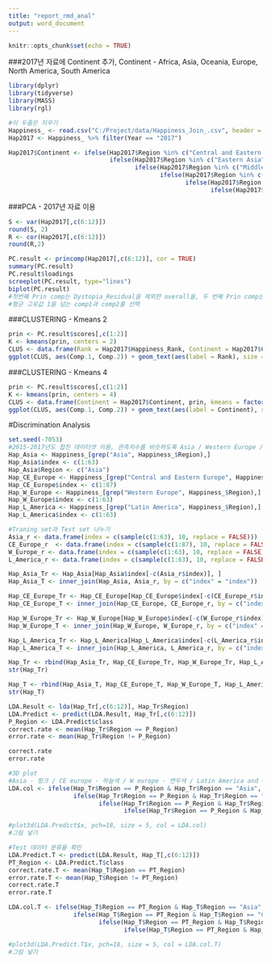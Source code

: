 ---
title: "report_rmd_anal"
output: word_document
---

```{r setup, include=FALSE}
knitr::opts_chunk$set(echo = TRUE)
```

###2017년 자료에 Continent 추가, Continent - Africa, Asia, Oceania, Europe, North America, South America
```{r}
library(dplyr)
library(tidyverse)
library(MASS)
library(rgl)

#이 두줄은 지우기
Happiness_ <- read.csv("C:/Project/data/Happiness_Join_.csv", header = T, sep = ",")
Hap2017 <- Happiness_ %>% filter(Year == "2017")

Hap2017$Continent <- ifelse(Hap2017$Region %in% c("Central and Eastern Europe", "Western Europe"), "Europe", 
                            ifelse(Hap2017$Region %in% c("Eastern Asia", "Southeastern Asia", "Southern Asia"), "Asia",
                                   ifelse(Hap2017$Region %in% c("Middle East and Northern Africa", "Sub-Saharan Africa", "South Africa"), "Africa",
                                          ifelse(Hap2017$Region %in% c("North America"), "North America",
                                                 ifelse(Hap2017$Region %in% c("Latin America and Caribbean"), "South America",
                                                        ifelse(Hap2017$Region %in% c("Australia and New Zealand"), "Oceania", FALSE))))))

```

###PCA - 2017년 자료 이용 
```{r}
S <- var(Hap2017[,c(6:12)])
round(S, 2)
R <- cor(Hap2017[,c(6:12)])
round(R,2)

PC.result <- princomp(Hap2017[,c(6:12)], cor = TRUE)
summary(PC.result)
PC.result$loadings
screeplot(PC.result, type="lines")
biplot(PC.result)
#첫번째 Prin comp는 Dystopia_Residual을 제외한 overall을, 두 번째 Prin comp는 (Economy, Family, Health, Dystopia_Residual)와 (Freedom, Trust, Generosity)의 대비
#평균 고유값 1을 넘는 comp1과 comp2를 선택
```

###CLUSTERING - Kmeans 2
```{r}
prin <- PC.result$scores[,c(1:2)]
K <- kmeans(prin, centers = 2)
CLUS <- data.frame(Rank = Hap2017$Happiness_Rank, Continent = Hap2017$Continent, prin, kmeans = factor(K$cluster))
ggplot(CLUS, aes(Comp.1, Comp.2)) + geom_text(aes(label = Rank), size = 4) + geom_point(aes(color = kmeans), size =7, alpha=0.3) + labs(title = "Clustering - Kmeans 2")
```

###CLUSTERING - Kmeans 4
```{r}
prin <- PC.result$scores[,c(1:2)]
K <- kmeans(prin, centers = 4)
CLUS <- data.frame(Continent = Hap2017$Continent, prin, kmeans = factor(K$cluster))
ggplot(CLUS, aes(Comp.1, Comp.2)) + geom_text(aes(label = Continent), size = 4) + geom_point(aes(color = kmeans), size =7, alpha=0.3) + labs(title = "Clustering - Kmeans 4")
```

#Discrimination Analysis
```{r}
set.seed(-7053)
#2015-2017년도 합친 데이터셋 이용, 관측치수를 비슷하도록 Asia / Western Europe / Central and Easthern Europe / Latin America 만 비교
Hap_Asia <- Happiness_[grep("Asia", Happiness_$Region),]
Hap_Asia$index <- c(1:63)
Hap_Asia$Region <- c("Asia")
Hap_CE_Europe <- Happiness_[grep("Central and Eastern Europe", Happiness_$Region),]
Hap_CE_Europe$index <- c(1:87)
Hap_W_Europe <- Happiness_[grep("Western Europe", Happiness_$Region),]
Hap_W_Europe$index <- c(1:63)
Hap_L_America <- Happiness_[grep("Latin America", Happiness_$Region),]
Hap_L_America$index <- c(1:63)

#Traning set과 Test set 나누기
Asia_r <- data.frame(index = c(sample(c(1:63), 10, replace = FALSE)))
CE_Europe_r  <- data.frame(index = c(sample(c(1:87), 10, replace = FALSE)))
W_Europe_r <- data.frame(index = c(sample(c(1:63), 10, replace = FALSE)))
L_America_r <- data.frame(index = c(sample(c(1:63), 10, replace = FALSE)))

Hap_Asia_Tr <- Hap_Asia[Hap_Asia$index[-c(Asia_r$index)], ]
Hap_Asia_T <- inner_join(Hap_Asia, Asia_r, by = c("index" = "index"))

Hap_CE_Europe_Tr <- Hap_CE_Europe[Hap_CE_Europe$index[-c(CE_Europe_r$index)], ]
Hap_CE_Europe_T <- inner_join(Hap_CE_Europe, CE_Europe_r, by = c("index" = "index"))

Hap_W_Europe_Tr <- Hap_W_Europe[Hap_W_Europe$index[-c(W_Europe_r$index)], ]
Hap_W_Europe_T <- inner_join(Hap_W_Europe, W_Europe_r, by = c("index" = "index"))

Hap_L_America_Tr <- Hap_L_America[Hap_L_America$index[-c(L_America_r$index)], ]
Hap_L_America_T <- inner_join(Hap_L_America, L_America_r, by = c("index" = "index"))

Hap_Tr <- rbind(Hap_Asia_Tr, Hap_CE_Europe_Tr, Hap_W_Europe_Tr, Hap_L_America_Tr)
str(Hap_Tr)

Hap_T <- rbind(Hap_Asia_T, Hap_CE_Europe_T, Hap_W_Europe_T, Hap_L_America_T)
str(Hap_T)

LDA.Result <- lda(Hap_Tr[,c(6:12)], Hap_Tr$Region)
LDA.Predict <- predict(LDA.Result, Hap_Tr[,c(6:12)])
P_Region <- LDA.Predict$class
correct.rate <- mean(Hap_Tr$Region == P_Region) 
error.rate <- mean(Hap_Tr$Region != P_Region)

correct.rate
error.rate

#3D plot
#Asia - 핑크 / CE europe - 하늘색 / W europe - 연두색 / Latin America and Caribbean - 노란색
LDA.col <- ifelse(Hap_Tr$Region == P_Region & Hap_Tr$Region == "Asia", "#E287AA", 
                  ifelse(Hap_Tr$Region == P_Region & Hap_Tr$Region == "Central and Eastern Europe", "#56B4E9", 
                         ifelse(Hap_Tr$Region == P_Region & Hap_Tr$Region == "Western Europe", "#81C147",
                                ifelse(Hap_Tr$Region == P_Region & Hap_Tr$Region == "Latin America and Caribbean", "#E69F00", "#000000"))))

#plot3d(LDA.Predict$x, pch=18, size = 5, col = LDA.col)
#그림 넣기

#Test 데이터 분류율 확인
LDA.Predict.T <- predict(LDA.Result, Hap_T[,c(6:12)])
PT_Region <- LDA.Predict.T$class
correct.rate.T <- mean(Hap_T$Region == PT_Region)
error.rate.T <- mean(Hap_T$Region != PT_Region)
correct.rate.T
error.rate.T

LDA.col.T <- ifelse(Hap_T$Region == PT_Region & Hap_T$Region == "Asia", "#E287AA", 
                  ifelse(Hap_T$Region == PT_Region & Hap_T$Region == "Central and Eastern Europe", "#56B4E9", 
                         ifelse(Hap_T$Region == PT_Region & Hap_T$Region == "Western Europe", "#81C147",
                                ifelse(Hap_T$Region == PT_Region & Hap_T$Region == "Latin America and Caribbean", "#E69F00", "#000000"))))

#plot3d(LDA.Predict.T$x, pch=18, size = 5, col = LDA.col.T)
#그림 넣기
```



